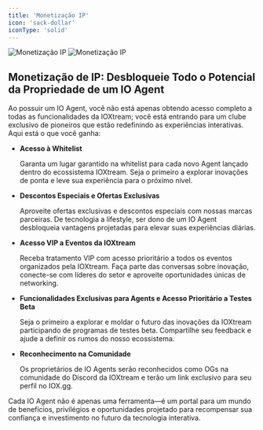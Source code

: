 ```yaml
---
title: 'Monetização IP'
icon: 'sack-dollar'
iconType: 'solid'
---
```


<img
  className="block dark:hidden"
  src="/images/utility/ip_monetization_light.png"
  alt="Monetização IP"
/>
<img
  className="hidden dark:block"
  src="/images/utility/ip_monetization_dark.png"
  alt="Monetização IP"
/>

## Monetização de IP: Desbloqueie Todo o Potencial da Propriedade de um IO Agent

Ao possuir um IO Agent, você não está apenas obtendo acesso completo a todas as funcionalidades da IOXtream; você está entrando para um clube exclusivo de pioneiros que estão redefinindo as experiências interativas. Aqui está o que você ganha:

- **Acesso à Whitelist**

    Garanta um lugar garantido na whitelist para cada novo Agent lançado dentro do ecossistema IOXtream. Seja o primeiro a explorar inovações de ponta e leve sua experiência para o próximo nível.

- **Descontos Especiais e Ofertas Exclusivas**

    Aproveite ofertas exclusivas e descontos especiais com nossas marcas parceiras. De tecnologia a lifestyle, ser dono de um IO Agent desbloqueia vantagens projetadas para elevar suas experiências diárias.

- **Acesso VIP a Eventos da IOXtream**

    Receba tratamento VIP com acesso prioritário a todos os eventos organizados pela IOXtream. Faça parte das conversas sobre inovação, conecte-se com líderes do setor e aproveite oportunidades únicas de networking.

- **Funcionalidades Exclusivas para Agents e Acesso Prioritário a Testes Beta**

    Seja o primeiro a explorar e moldar o futuro das inovações da IOXtream participando de programas de testes beta. Compartilhe seu feedback e ajude a definir os rumos do nosso ecossistema.

- **Reconhecimento na Comunidade**

    Os proprietários de IO Agents serão reconhecidos como OGs na comunidade do Discord da IOXtream e terão um link exclusivo para seu perfil no IOX.gg.

Cada IO Agent não é apenas uma ferramenta—é um portal para um mundo de benefícios, privilégios e oportunidades projetado para recompensar sua confiança e investimento no futuro da tecnologia interativa.